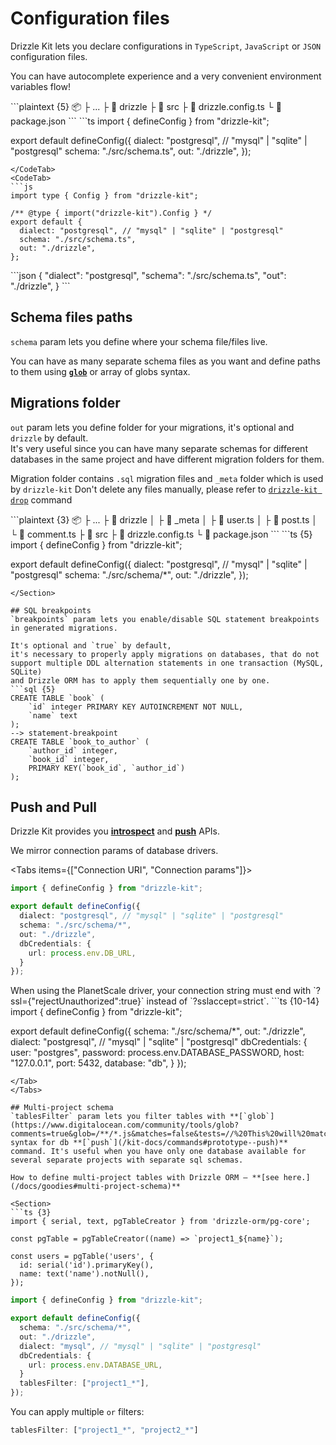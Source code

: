 
# Configuration files
Drizzle Kit lets you declare configurations in `TypeScript`, `JavaScript` or `JSON` configuration files.  

You can have autocomplete experience and a very convenient environment variables flow!  

<Section>
```plaintext {5}
📦 <project root>
 ├ ...
 ├ 📂 drizzle
 ├ 📂 src
 ├ 📜 drizzle.config.ts
 └ 📜 package.json
```
<CodeTabs items={["drizzle.config.ts", "drizzle.config.js", "drizzle.config.json"]}>
<CodeTab>
```ts
import { defineConfig } from "drizzle-kit";

export default defineConfig({
  dialect: "postgresql", // "mysql" | "sqlite" | "postgresql"
  schema: "./src/schema.ts",
  out: "./drizzle",
});
```
</CodeTab>
<CodeTab>
```js
import type { Config } from "drizzle-kit";

/** @type { import("drizzle-kit").Config } */
export default {
  dialect: "postgresql", // "mysql" | "sqlite" | "postgresql"
  schema: "./src/schema.ts",
  out: "./drizzle",
};
```
</CodeTab>
<CodeTab>
```json
{
  "dialect": "postgresql",
  "schema": "./src/schema.ts",
  "out": "./drizzle",
}
```
</CodeTab>
</CodeTabs>
</Section>

## Schema files paths
`schema` param lets you define where your schema file/files live.  

You can have as many separate schema files as you want and define paths to them using 
**[`glob`](https://www.digitalocean.com/community/tools/glob?comments=true&glob=/**/*.js&matches=false&tests=//%20This%20will%20match%20as%20it%20ends%20with%20'.js'&tests=/hello/world.js&tests=//%20This%20won't%20match!&tests=/test/some/globs)**
 or array of globs syntax.

<SchemaFilePaths />


## Migrations folder
`out` param lets you define folder for your migrations, it's optional and `drizzle` by default.  
It's very useful since you can have many separate schemas for different databases in the same project 
and have different migration folders for them.  
  
Migration folder contains `.sql` migration files and `_meta` folder which is used by `drizzle-kit`
<Callout type="warning" emoji="⚠️">
	Don't delete any files manually, please refer to [`drizzle-kit drop`](/kit-docs/commands#drop-migration) command
</Callout>

<Section>
```plaintext {3}
📦 <project root>
 ├ ...
 ├ 📂 drizzle
 │ ├ 📂 _meta
 │ ├ 📜 user.ts 
 │ ├ 📜 post.ts 
 │ └ 📜 comment.ts 
 ├ 📂 src
 ├ 📜 drizzle.config.ts
 └ 📜 package.json
```
```ts {5}
import { defineConfig } from "drizzle-kit";

export default defineConfig({
  dialect: "postgresql", // "mysql" | "sqlite" | "postgresql"
  schema: "./src/schema/*",
  out: "./drizzle",
});
```
</Section>

## SQL breakpoints
`breakpoints` param lets you enable/disable SQL statement breakpoints in generated migrations.

It's optional and `true` by default, 
it's necessary to properly apply migrations on databases, that do not support multiple DDL alternation statements in one transaction (MySQL, SQLite) 
and Drizzle ORM has to apply them sequentially one by one.
```sql {5}
CREATE TABLE `book` (
	`id` integer PRIMARY KEY AUTOINCREMENT NOT NULL,
	`name` text
);
--> statement-breakpoint
CREATE TABLE `book_to_author` (
	`author_id` integer,
	`book_id` integer,
	PRIMARY KEY(`book_id`, `author_id`)
);
```
## Push and Pull
Drizzle Kit provides you **[introspect](/kit-docs/commands#introspect--pull)** and **[push](/kit-docs/commands#prototype--push)** APIs.  

We mirror connection params of database drivers.

<Tabs items={["Connection URI", "Connection params"]}>
<Tab>
```ts {8}
import { defineConfig } from "drizzle-kit";

export default defineConfig({
  dialect: "postgresql", // "mysql" | "sqlite" | "postgresql"
  schema: "./src/schema/*",
  out: "./drizzle",
  dbCredentials: {
    url: process.env.DB_URL,
  }
});
```
<Callout type="info" emoji="ℹ️">
When using the PlanetScale driver, your connection string must end with `?ssl={"rejectUnauthorized":true}` instead of `?sslaccept=strict`.
</Callout>

</Tab>
<Tab>
```ts {10-14}
import { defineConfig } from "drizzle-kit";

export default defineConfig({
  schema: "./src/schema/*",
  out: "./drizzle",
  dialect: "postgresql", // "mysql" | "sqlite" | "postgresql"
  dbCredentials: {
    user: "postgres",
    password: process.env.DATABASE_PASSWORD,
    host: "127.0.0.1",
    port: 5432,
    database: "db",
  }
});
```
</Tab>
</Tabs>

## Multi-project schema
`tablesFilter` param lets you filter tables with **[`glob`](https://www.digitalocean.com/community/tools/glob?comments=true&glob=/**/*.js&matches=false&tests=//%20This%20will%20match%20as%20it%20ends%20with%20'.js'&tests=/hello/world.js&tests=//%20This%20won't%20match!&tests=/test/some/globs)** 
syntax for db **[`push`](/kit-docs/commands#prototype--push)** command. It's useful when you have only one database available for several separate projects with separate sql schemas.  

How to define multi-project tables with Drizzle ORM — **[see here.](/docs/goodies#multi-project-schema)**

<Section>
```ts {3}
import { serial, text, pgTableCreator } from 'drizzle-orm/pg-core';

const pgTable = pgTableCreator((name) => `project1_${name}`);

const users = pgTable('users', {
  id: serial('id').primaryKey(),
  name: text('name').notNull(),
});
```
```ts {7}
import { defineConfig } from "drizzle-kit";

export default defineConfig({
  schema: "./src/schema/*",
  out: "./drizzle",
  dialect: "mysql", // "mysql" | "sqlite" | "postgresql"
  dbCredentials: {
    url: process.env.DATABASE_URL,
  }
  tablesFilter: ["project1_*"],
});
```
</Section>

You can apply multiple `or` filters:
```ts
tablesFilter: ["project1_*", "project2_*"]
```

